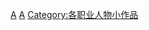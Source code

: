 {{WPSS-cat}}
{{Stub Category|article=美國學者|newstub=US-academic-bio-stub|category=美國學者}}
{{Hiddencat}}

[[Category:学者小作品|A]]
[[Category:美國人物小作品|A]]
[[Category:各职业人物小作品|Category:各职业人物小作品]]